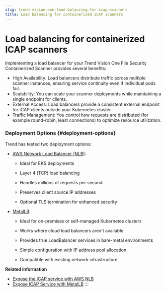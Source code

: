 ```yaml
---
slug: trend-vision-one-load-balancing-for-icap-scanners
title: Load balancing for containerized ICAP scanners
---
```

# Load balancing for containerized ICAP scanners

Implementing a load balancer for your Trend Vision One File Security Containerized Scanner provides several benefits:

- High Availability: Load balancers distribute traffic across multiple scanner instances, ensuring service continuity even if individual pods fail.
- Scalability: You can scale your scanner deployments while maintaining a single endpoint for clients.
- External Access: Load balancers provide a consistent external endpoint for ICAP clients outside your Kubernetes cluster.
- Traffic Management: You control how requests are distributed (for example round-robin, least connections) to optimize resource utilization.

### Deployment Options {#deployment-options}

Trend has tested two deployment options:

- [AWS Network Load Balancer (NLB)](expose-icap-service-aws-nlb.mdx):
  - Ideal for EKS deployments

  - Layer 4 (TCP) load balancing

  - Handles millions of requests per second

  - Preserves client source IP addresses

  - Optional TLS termination for enhanced security
- [MetalLB](expose-icap-service-metallb.mdx):
  - Ideal for on-premises or self-managed Kubernetes clusters

  - Works where cloud load balancers aren't available

  - Provides true LoadBalancer services in bare-metal environments

  - Simple configuration with IP address pool allocation

  - Compatible with existing network infrastructure

**Related information**

- [Expose the ICAP service with AWS NLB](expose-icap-service-aws-nlb.mdx)
- [Expose ICAP Service with MetalLB](expose-icap-service-metallb.mdx)
:::

